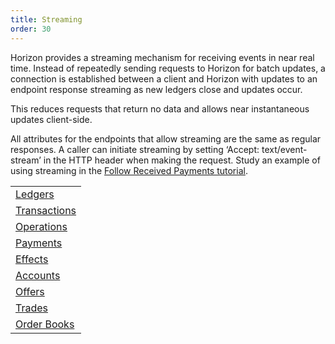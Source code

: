 ```yaml
---
title: Streaming
order: 30
---
```



Horizon provides a streaming mechanism for receiving events in near real time. Instead of repeatedly sending requests to Horizon for batch updates, a connection is established between a client and Horizon with updates to an endpoint response streaming as new ledgers close and updates occur.

This reduces requests that return no data and allows near instantaneous updates client-side.

All attributes for the endpoints that allow streaming are the same as regular responses. A caller can initiate streaming by setting ‘Accept: text/event-stream’ in the HTTP header when making the request. Study an example of using streaming in the [Follow Received Payments tutorial](../../docs/tutorials/follow-received-payments.mdx).

<MethodTable title="Endpoints with Streaming">

|                                                         |
| ------------------------------------------------------- |
| [Ledgers](../resources/ledgers/index.mdx)               |
| [Transactions](../resources/transactions/index.mdx)     |
| [Operations](../resources/operations/index.mdx)         |
| [Payments](../resources/operations/payments/index.mdx) |
| [Effects](../resources/effects/index.mdx)               |
| [Accounts](../resources/accounts/index.mdx)             |
| [Offers](../resources/offers/index.mdx)                 |
| [Trades](../resources/trades/index.mdx)                 |
| [Order Books](../aggregations/order-books/index.mdx)    |

</MethodTable>
